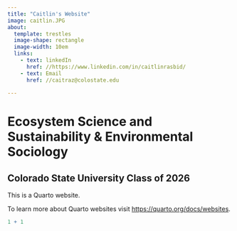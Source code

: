 ```yaml
---
title: "Caitlin's Website"
image: caitlin.JPG
about:
  template: trestles
  image-shape: rectangle
  image-width: 10em
  links: 
    - text: linkedIn
      href: //https://www.linkedin.com/in/caitlinrasbid/
    - text: Email
      href: //caitraz@colostate.edu 
 
---
```


# Ecosystem Science and Sustainability & Environmental Sociology
## Colorado State University Class of 2026
 
This is a Quarto website.

To learn more about Quarto websites visit <https://quarto.org/docs/websites>.

```r
1 + 1
```
